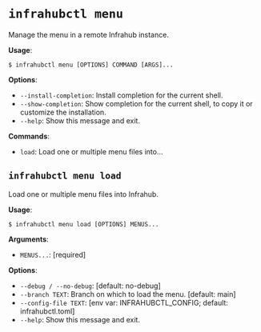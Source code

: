 # `infrahubctl menu`

Manage the menu in a remote Infrahub instance.

**Usage**:

```console
$ infrahubctl menu [OPTIONS] COMMAND [ARGS]...
```

**Options**:

* `--install-completion`: Install completion for the current shell.
* `--show-completion`: Show completion for the current shell, to copy it or customize the installation.
* `--help`: Show this message and exit.

**Commands**:

* `load`: Load one or multiple menu files into...

## `infrahubctl menu load`

Load one or multiple menu files into Infrahub.

**Usage**:

```console
$ infrahubctl menu load [OPTIONS] MENUS...
```

**Arguments**:

* `MENUS...`: [required]

**Options**:

* `--debug / --no-debug`: [default: no-debug]
* `--branch TEXT`: Branch on which to load the menu.  [default: main]
* `--config-file TEXT`: [env var: INFRAHUBCTL_CONFIG; default: infrahubctl.toml]
* `--help`: Show this message and exit.
